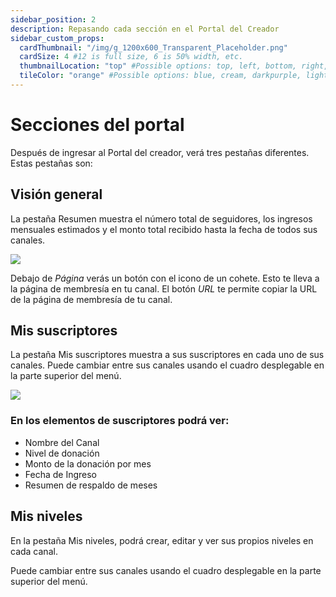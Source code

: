 ```yaml
---
sidebar_position: 2
description: Repasando cada sección en el Portal del Creador
sidebar_custom_props:
  cardThumbnail: "/img/g_1200x600_Transparent_Placeholder.png"
  cardSize: 4 #12 is full size, 6 is 50% width, etc.
  thumbnailLocation: "top" #Possible options: top, left, bottom, right, none
  tileColor: "orange" #Possible options: blue, cream, darkpurple, lightpurple, mauve, orange, pink, none
---
```


# Secciones del portal

Después de ingresar al Portal del creador, verá tres pestañas diferentes. Estas pestañas son:

## Visión general

La pestaña Resumen muestra el número total de seguidores, los ingresos mensuales estimados y el monto total recibido hasta la fecha de todos sus canales.

![](https://i.imgur.com/Q4e0snp.png)

Debajo de *Página* verás un botón con el icono de un cohete. Esto te lleva a la página de membresía en tu canal. El botón *URL* te permite copiar la URL de la página de membresía de tu canal.

## Mis suscriptores

La pestaña Mis suscriptores muestra a sus suscriptores en cada uno de sus canales. Puede cambiar entre sus canales usando el cuadro desplegable en la parte superior del menú.

![](https://i.imgur.com/pqleT9y.png)

### En los elementos de suscriptores podrá ver:

- Nombre del Canal
- Nivel de donación
- Monto de la donación por mes
- Fecha de Ingreso
- Resumen de respaldo de meses

## Mis niveles

En la pestaña Mis niveles, podrá crear, editar y ver sus propios niveles en cada canal.

Puede cambiar entre sus canales usando el cuadro desplegable en la parte superior del menú.

